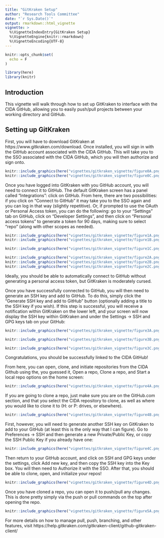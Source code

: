 ```yaml
---
title: "GitKraken Setup"
author: "Research Tools Committee"
date: "`r Sys.Date()`"
output: rmarkdown::html_vignette
vignette: >
  %\VignetteIndexEntry{GitKraken Setup}
  %\VignetteEngine{knitr::rmarkdown}
  %\VignetteEncoding{UTF-8}
---
```


```r
knitr::opts_chunk$set(
  echo = F
)

library(here)
library(knitr)

```


## Introduction

This vignette will walk through how to set up GitKraken to interface with the CIDA GitHub, allowing you to easily push/pull projects between your working directory and GitHub. 

## Setting up GitKraken

First, you will have to download GitKraken at https://www.gitkraken.com/download. Once installed, you will sign in with the GitHub account associated with the CIDA GitHub. This will take you to the SSO associated with the CIDA GitHub, which you will then authorize and sign onto.

```r
knitr::include_graphics(here("vignettes/gitkraken_vignette/figure0A.png"))
knitr::include_graphics(here("vignettes/gitkraken_vignette/figure0C.png"))
```

Once you have logged into GitKraken with you GitHub account, you will need to connect it to GitHub. The default GitKraken screen has a panel called "Integrations": click on GitHub. From here, there are two possibilities: if you click on "Connect to GitHub" it may take you to the SSO again and you can log in that way (slightly repetitive). Or, if prompted to use the OAuth or Personal Access token, you can do the following: go to your "Settings" tab on GitHub, click on "Developer Settings", and then click on "Personal access tokens" to generate a token for 90 days, making sure to select "repo" (along with other scopes as needed).

```r
knitr::include_graphics(here("vignettes/gitkraken_vignette/figure1A.png"))
knitr::include_graphics(here("vignettes/gitkraken_vignette/figure1B.png"))

knitr::include_graphics(here("vignettes/gitkraken_vignette/figure1C.png"))

knitr::include_graphics(here("vignettes/gitkraken_vignette/figure2A.png"))
knitr::include_graphics(here("vignettes/gitkraken_vignette/figure2B.png"))
knitr::include_graphics(here("vignettes/gitkraken_vignette/figure2C.png"))
```

Ideally, you should be able to automatically connect to GitHub without generating a personal access token, but GitKraken is moderately cursed.

Once you have successfully connected to GitHub, you will then need to generate an SSH key and add to GitHub. To do this, simply click the "Generate SSH key and add to GitHub" button (optionally adding a title to the SSH key if you wish). If this step is successful, you will receive a notification within GitKraken on the lower left, and your screen will now display the SSH key within GitKraken and under the Settings -> SSH and GPG keys tab on your GitHub:

```r

knitr::include_graphics(here("vignettes/gitkraken_vignette/figure3A.png"))

knitr::include_graphics(here("vignettes/gitkraken_vignette/figure3B.png"))

knitr::include_graphics(here("vignettes/gitkraken_vignette/figure3C.png"))
```

Congratulations, you should be successfully linked to the CIDA GitHub! 

From here, you can open, clone, and initiate repositories from the CIDA Github using the, you guessed it, Open a repo, Clone a repo, and Start a local repo options on the home screen:

```r
knitr::include_graphics(here("vignettes/gitkraken_vignette/figure4A.png"))
```

If you are going to clone a repo, just make sure you are on the GitHub.com section, and that you select the CIDA repository to clone, as well as where you would like to clone it to (H: or P: drives, or elsewhere). 

```r
knitr::include_graphics(here("vignettes/gitkraken_vignette/figure4B.png"))


```

First, however, you will need to generate another SSH key on GitKraken to add to your GitHub (at least this is the only way that I can figure). Go to Preferences -> SSH and then generate a new Private/Public Key, or copy the SSH Public Key if you already have one:

```r

knitr::include_graphics(here("vignettes/gitkraken_vignette/figure4C.png"))
```

Then return to your GitHub account, and click on SSH and GPG keys under the settings, click Add new key, and then copy the SSH key into the Key box. You will then need to Authorize it with the SSO. After that, you should be able to clone, open, and initialize your repos!

```r

knitr::include_graphics(here("vignettes/gitkraken_vignette/figure4D.png"))
```

Once you have cloned a repo, you can open it to push/pull any changes. This is done pretty simply via the push or pull commands on the top after opening the repo. 

```r

knitr::include_graphics(here("vignettes/gitkraken_vignette/figure5A.png"))
```

For more details on how to manage pull, push, branching, and other features, visit https://help.gitkraken.com/gitkraken-client/github-gitkraken-client/
